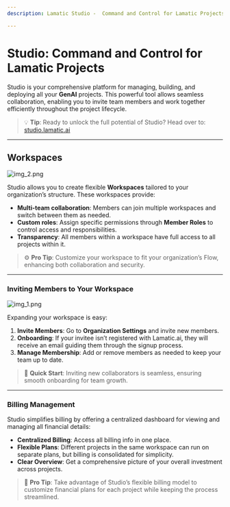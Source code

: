 ```yaml
---
description: Lamatic Studio -  Command and Control for Lamatic Projects

---
```

# **Studio: Command and Control for Lamatic Projects**

Studio is your comprehensive platform for managing, building, and deploying all your **GenAI** projects. This powerful tool allows seamless collaboration, enabling you to invite team members and work together efficiently throughout the project lifecycle.

> 💡 **Tip**: Ready to unlock the full potential of Studio? Head over to: [studio.lamatic.ai](https://studio.lamatic.ai)

---

## **Workspaces**

![img_2.png](./img_2.png)

Studio allows you to create flexible **Workspaces** tailored to your organization’s structure. These workspaces provide:

- **Multi-team collaboration**: Members can join multiple workspaces and switch between them as needed.
- **Custom roles**: Assign specific permissions through **Member Roles** to control access and responsibilities.
- **Transparency**: All members within a workspace have full access to all projects within it.

> ⚙️ **Pro Tip**: Customize your workspace to fit your organization’s Flow, enhancing both collaboration and security.

---

### **Inviting Members to Your Workspace**

![img_1.png](./img_1.png)

Expanding your workspace is easy:

1. **Invite Members**: Go to **Organization Settings** and invite new members.
2. **Onboarding**: If your invitee isn’t registered with Lamatic.ai, they will receive an email guiding them through the signup process.
3. **Manage Membership**: Add or remove members as needed to keep your team up to date.

> 🚀 **Quick Start**: Inviting new collaborators is seamless, ensuring smooth onboarding for team growth.

---

### **Billing Management**

Studio simplifies billing by offering a centralized dashboard for viewing and managing all financial details:

- **Centralized Billing**: Access all billing info in one place.
- **Flexible Plans**: Different projects in the same workspace can run on separate plans, but billing is consolidated for simplicity.
- **Clear Overview**: Get a comprehensive picture of your overall investment across projects.

> 💼 **Pro Tip**: Take advantage of Studio’s flexible billing model to customize financial plans for each project while keeping the process streamlined.